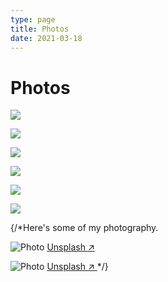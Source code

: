 ```yaml
---
type: page
title: Photos
date: 2021-03-18
---
```


# Photos



<Image
  width={1125}
  height={750}
  src="/images/DSCF2021.JPG"
  priority
  className="next-image"
/>

<Image
  width={1125}
  height={750}
  src="/images/DSCF9838.JPG"
  priority
  className="next-image"
/>

<Image
  width={1125}
  height={750}
  src="/images/R1-09309-017A.JPG"
  priority
  className="next-image"
/>

<Image
  width={1125}
  height={750}
  src="/images/R1-09310-016A.JPG"
  priority
  className="next-image"
/>

<Image
  width={1125}
  height={750}
  src="/images/R1-09310-024A.JPG"
  priority
  className="next-image"
/>

<Image
  width={1125}
  height={750}
  src="/images/R1-09310-0032.JPG"
  priority
  className="next-image"
/>


{/*Here's some of my photography.


<Image
  src="/images/photo2.jpg"
  alt="Photo"
  width={1125}
  height={750}
  priority
  className="next-image"
/>
[Unsplash ↗ ](https://unsplash.com/photos/WeYamle9fDM)

<Image
  src="/images/photo.jpg"
  alt="Photo"
  width={1125}
  height={750}
  priority
  className="next-image"
/>
[Unsplash ↗ ](https://unsplash.com/photos/ndN00KmbJ1c)
*/}
